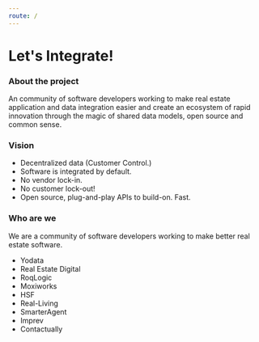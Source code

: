 ```yaml
---
route: /
---
```

# Let's Integrate!

### About the project

An community of software developers working to make real estate 
application and data integration easier and create an ecosystem of 
rapid innovation through the magic of shared data models, open source
and common sense.

### Vision

- Decentralized data (Customer Control.)
- Software is integrated by default.
- No vendor lock-in.
- No customer lock-out!
- Open source, plug-and-play APIs to build-on.  Fast.

### Who are we

We are a community of software developers working to make better real estate software.

- Yodata
- Real Estate Digital
- RoqLogic
- Moxiworks
- HSF
- Real-Living
- SmarterAgent
- Imprev
- Contactually

